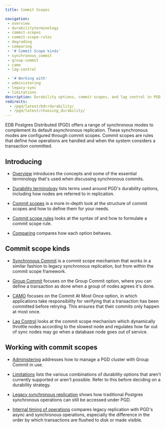 ```yaml
---
title: Commit Scopes

navigation:
 - overview
 - durabilityterminology
 - commit-scopes
 - commit-scope-rules
 - degrading
 - comparing
 - '# Commit Scope kinds'
 - synchronous_commit
 - group-commit
 - camo
 - lag-control

 - '# Working with'
 - administering
 - legacy-sync
 - limitations
description: Durability options, commit scopes, and lag control in PGD.
redirects:
  - /pgd/latest/bdr/durability/
  - /pgd/latest/choosing_durability/
---
```


EDB Postgres Distributed (PGD) offers a range of synchronous modes to complement its
default asynchronous replication. These synchronous modes are configured through
commit scopes. Commit scopes are rules that define how operations are handled and when the system
considers a transaction committed. 

## Introducing 

* [Overview](overview) introduces the concepts and some of the essential 
terminology that's used when discussing synchronous commits.

* [Durability terminology](durabilityterminology) lists terms used around PGD's 
durability options, including how nodes are referred to in replication.

* [Commit scopes](commit-scopes) is a more in-depth look at the structure
of commit scopes and how to define them for your needs.

* [Commit scope rules](commit-scope-rules) looks at the syntax of and how to formulate
a commit scope rule.

* [Comparing](comparing) compares how each option behaves.

## Commit scope kinds

* [Synchronous Commit](synchronous_commit) is a commit scope mechanism that works
in a similar fashion to legacy synchronous replication, but from within the commit scope framework.

* [Group Commit](group-commit) focuses on the Group Commit option, where you can
define a transaction as done when a group of nodes agrees it's done.

* [CAMO](camo) focuses on the Commit At Most Once option, in which applications
take responsibility for verifying that a transaction has been committed before
retrying. This ensures that their commits only happen at most once.

* [Lag Control](lag-control) looks at the commit scope mechanism which
dynamically throttle nodes according to the slowest node and regulates how far
out of sync nodes may go when a database node goes out of service.

## Working with commit scopes

* [Administering](administering) addresses how to manage a PGD cluster with Group Commit
in use.

* [Limitations](limitations) lists the various combinations of durability options
that aren't currently supported or aren't possible. Refer to this before deciding
on a durability strategy.

* [Legacy synchronous replication](legacy-sync) shows how traditional Postgres synchronous operations
can still be accessed under PGD.

* [Internal timing of operations](timing) compares legacy replication with PGD's async and synchronous
operations, especially the difference in the order by which transactions are flushed to disk or made visible.

